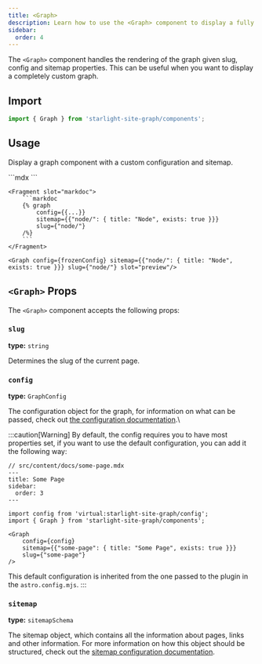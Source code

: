 ```yaml
---
title: <Graph>
description: Learn how to use the <Graph> component to display a fully customized graph.
sidebar:
  order: 4
---
```




The `<Graph>` component handles the rendering of the graph given slug, config and sitemap properties.
This can be useful when you want to display a completely custom graph.

## Import
```jsx
import { Graph } from 'starlight-site-graph/components';
```

## Usage
Display a graph component with a custom configuration and sitemap.

<Preview>
	```mdx
	<Graph
		config={{...}}
		sitemap={{"node/": { title: "Node", exists: true }}}
		slug={"node/"}
	/>
	```

	<Fragment slot="markdoc">
		```markdoc
		{% graph
			config={{...}}
			sitemap={{"node/": { title: "Node", exists: true }}}
			slug={"node/"}
		/%}
		```
	</Fragment>

	<Graph config={frozenConfig} sitemap={{"node/": { title: "Node", exists: true }}} slug={"node/"} slot="preview"/>
</Preview>

## `<Graph>` Props

The `<Graph>` component accepts the following props:

### `slug`
**type:** `string`

Determines the slug of the current page.

### `config`
**type:** `GraphConfig`

The configuration object for the graph, for information on what can be passed, check out [the configuration documentation](/starlight-site-graph/configuration/graph).\

:::caution[Warning]
By default, the config requires you to have most properties set, if you want to use the default configuration, you can add it the following way:
```mdx
// src/content/docs/some-page.mdx
---
title: Some Page
sidebar:
  order: 3
---

import config from 'virtual:starlight-site-graph/config';
import { Graph } from 'starlight-site-graph/components';

<Graph
	config={config}
	sitemap={{"some-page": { title: "Some Page", exists: true }}}
	slug={"some-page"}
/>
```

This default configuration is inherited from the one passed to the plugin in the `astro.config.mjs`.
:::

### `sitemap`
**type:** `sitemapSchema`

The sitemap object, which contains all the information about pages, links and other information.
For more information on how this object should be structured, check out the [sitemap configuration documentation](/starlight-site-graph/configuration/sitemap).
